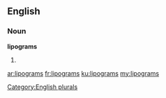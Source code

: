 ==English==

===Noun===
'''lipograms'''

# {{plural of|lipogram}}

[[Category:English plurals]]

[[ar:lipograms]]
[[fr:lipograms]]
[[ku:lipograms]]
[[my:lipograms]]